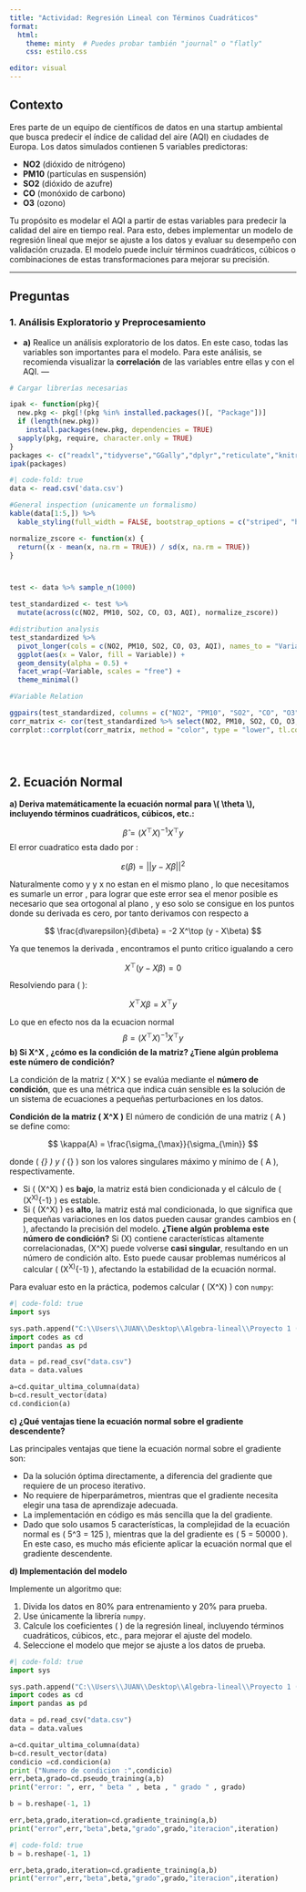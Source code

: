```yaml
---
title: "Actividad: Regresión Lineal con Términos Cuadráticos"
format:
  html:
    theme: minty  # Puedes probar también "journal" o "flatly"
    css: estilo.css

editor: visual
---
```


## Contexto

Eres parte de un equipo de científicos de datos en una startup ambiental que busca predecir el índice de calidad del aire (AQI) en ciudades de Europa. Los datos simulados contienen 5 variables predictoras:

-   **NO2** (dióxido de nitrógeno)
-   **PM10** (partículas en suspensión)
-   **SO2** (dióxido de azufre)
-   **CO** (monóxido de carbono)
-   **O3** (ozono)

Tu propósito es modelar el AQI a partir de estas variables para predecir la calidad del aire en tiempo real. Para esto, debes implementar un modelo de regresión lineal que mejor se ajuste a los datos y evaluar su desempeño con validación cruzada. El modelo puede incluir términos cuadráticos, cúbicos o combinaciones de estas transformaciones para mejorar su precisión.

------------------------------------------------------------------------

## Preguntas

### 1. Análisis Exploratorio y Preprocesamiento

-   **a)** Realice un análisis exploratorio de los datos. En este caso, todas las variables son importantes para el modelo. Para este análisis, se recomienda visualizar la **correlación** de las variables entre ellas y con el AQI. ---

```r
# Cargar librerías necesarias

ipak <- function(pkg){
  new.pkg <- pkg[!(pkg %in% installed.packages()[, "Package"])]
  if (length(new.pkg)) 
    install.packages(new.pkg, dependencies = TRUE)
  sapply(pkg, require, character.only = TRUE)
}
packages <- c("readxl","tidyverse","GGally","dplyr","reticulate","knitr","kableExtra")
ipak(packages)


```

```r
#| code-fold: true
data <- read.csv('data.csv')

#General inspection (unicamente un formalismo)
kable(data[1:5,]) %>%
  kable_styling(full_width = FALSE, bootstrap_options = c("striped", "hover", "condensed"))

normalize_zscore <- function(x) {
  return((x - mean(x, na.rm = TRUE)) / sd(x, na.rm = TRUE))
}



test <- data %>% sample_n(1000)

test_standardized <- test %>%
  mutate(across(c(NO2, PM10, SO2, CO, O3, AQI), normalize_zscore))

#distribution analysis 
test_standardized %>%
  pivot_longer(cols = c(NO2, PM10, SO2, CO, O3, AQI), names_to = "Variable", values_to = "Valor") %>%
  ggplot(aes(x = Valor, fill = Variable)) +
  geom_density(alpha = 0.5) +
  facet_wrap(~Variable, scales = "free") +
  theme_minimal()

#Variable Relation 

ggpairs(test_standardized, columns = c("NO2", "PM10", "SO2", "CO", "O3", "AQI"), aes(alpha = 0.5))
corr_matrix <- cor(test_standardized %>% select(NO2, PM10, SO2, CO, O3, AQI)) 
corrplot::corrplot(corr_matrix, method = "color", type = "lower", tl.col = "black", addCoef.col = "black")





```

## 2. Ecuación Normal

**a) Deriva matemáticamente la ecuación normal para \\( \\theta \\), incluyendo términos cuadráticos, cúbicos, etc.:**

$$
\hat{\beta} = (X^\top X)^{-1} X^\top y
$$
El error cuadratico esta dado por :

$$
\varepsilon(\beta) = || y - X\beta ||^2
$$


Naturalmente como y y x no estan en el mismo plano , lo que necesitamos es sumarle un error \varepsilon , para lograr que este error sea el menor posible es necesario que sea ortogonal al plano , y eso solo se consigue en los puntos donde su derivada es cero, por tanto derivamos \varepsilon con respecto a \beta

$$
\frac{d\varepsilon}{d\beta} = -2 X^\top (y - X\beta)
$$

Ya que tenemos la derivada , encontramos el punto critico igualando a cero 

$$
X^\top (y - X\beta) = 0
$$

Resolviendo para ( \beta ):

$$
X^\top X \beta = X^\top y
$$

Lo que en efecto nos da la ecuacion normal 
$$
\beta = (X^\top X)^{-1} X^\top y
$$
**b) Si  X^\top X , ¿cómo es la condición de la matriz? ¿Tiene algún problema este número de condición?**

La condición de la matriz \( X^\top X \) se evalúa mediante el **número de condición**, que es una métrica que indica cuán sensible es la solución de un sistema de ecuaciones a pequeñas perturbaciones en los datos.

**Condición de la matriz \( X^\top X \)**
El número de condición de una matriz \( A \) se define como:

$$
\kappa(A) = \frac{\sigma_{\max}}{\sigma_{\min}}
$$

donde \( \sigma_{\max} \) y \( \sigma_{\min} \) son los valores singulares máximo y mínimo de \( A \), respectivamente.

- Si \( \kappa(X^\top X) \) es **bajo**, la matriz está bien condicionada y el cálculo de \( (X^\top X)^{-1} \) es estable.
- Si \( \kappa(X^\top X) \) es **alto**, la matriz está mal condicionada, lo que significa que pequeñas variaciones en los datos pueden causar grandes cambios en \( \beta \), afectando la precisión del modelo.
**¿Tiene algún problema este número de condición?**
Si \(X\) contiene características altamente correlacionadas, \(X^\top X\) puede volverse **casi singular**, resultando en un número de condición alto. Esto puede causar problemas numéricos al calcular \( (X^\top X)^{-1} \), afectando la estabilidad de la ecuación normal.

Para evaluar esto en la práctica, podemos calcular \( \kappa(X^\top X) \) con `numpy`:

```python
#| code-fold: true
import sys

sys.path.append("C:\\Users\\JUAN\\Desktop\\Algebra-lineal\\Proyecto 1 (K-means)\\repositorio\\Proyecto 2")
import codes as cd
import pandas as pd

data = pd.read_csv("data.csv")
data = data.values 

a=cd.quitar_ultima_columna(data)
b=cd.result_vector(data)
cd.condicion(a)

```




**c) ¿Qué ventajas tiene la ecuación normal sobre el gradiente descendente?**

Las principales ventajas que tiene la ecuación normal sobre el gradiente son:

- Da la solución óptima directamente, a diferencia del gradiente que requiere de un proceso iterativo.  
- No requiere de hiperparámetros, mientras que el gradiente necesita elegir una tasa de aprendizaje adecuada.  
- La implementación en código es más sencilla que la del gradiente.  
- Dado que solo usamos 5 características, la complejidad de la ecuación normal es \( 5^3 = 125 \), mientras que la del gradiente es \( 5 \times 10000 = 50000 \).  
  En este caso, es mucho más eficiente aplicar la ecuación normal que el gradiente descendente.  

**d) Implementación del modelo**

Implemente un algoritmo que:  

1. Divida los datos en 80% para entrenamiento y 20% para prueba.  
2. Use únicamente la librería `numpy`.  
3. Calcule los coeficientes \( \hat{\beta} \) de la regresión lineal, incluyendo términos cuadráticos, cúbicos, etc., para mejorar el ajuste del modelo.  
4. Seleccione el modelo que mejor se ajuste a los datos de prueba.  




```python
#| code-fold: true
import sys

sys.path.append("C:\\Users\\JUAN\\Desktop\\Algebra-lineal\\Proyecto 1 (K-means)\\repositorio\\Proyecto 2")
import codes as cd
import pandas as pd

data = pd.read_csv("data.csv")
data = data.values 

a=cd.quitar_ultima_columna(data)
b=cd.result_vector(data)
condicio =cd.condicion(a)
print ("Numero de condicion :",condicio)
err,beta,grado=cd.pseudo_training(a,b)
print("error: ", err, " beta " , beta , " grado " , grado)

b = b.reshape(-1, 1)

err,beta,grado,iteration=cd.gradiente_training(a,b)
print("error",err,"beta",beta,"grado",grado,"iteracion",iteration)
```



```python
#| code-fold: true
b = b.reshape(-1, 1)

err,beta,grado,iteration=cd.gradiente_training(a,b)
print("error",err,"beta",beta,"grado",grado,"iteracion",iteration)
```




